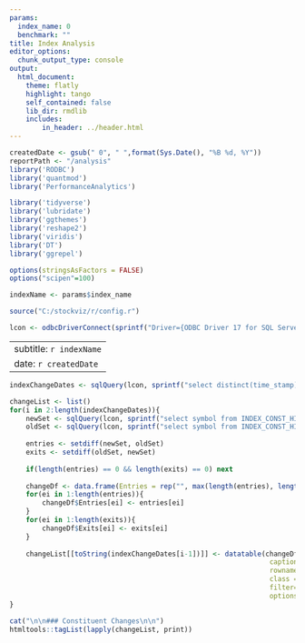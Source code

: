 ```yaml
---
params:
  index_name: 0
  benchmark: ""
title: Index Analysis
editor_options:
  chunk_output_type: console
output: 
  html_document:
    theme: flatly
    highlight: tango
    self_contained: false
    lib_dir: rmdlib
    includes:
        in_header: ../header.html
---
```


```r
createdDate <- gsub(" 0", " ",format(Sys.Date(), "%B %d, %Y"))
reportPath <- "/analysis"
library('RODBC')
library('quantmod')
library('PerformanceAnalytics')

library('tidyverse')
library('lubridate')
library('ggthemes')
library('reshape2')
library('viridis')
library('DT')
library('ggrepel')

options(stringsAsFactors = FALSE)
options("scipen"=100)

indexName <- params$index_name

source("C:/stockviz/r/config.r")

lcon <- odbcDriverConnect(sprintf("Driver={ODBC Driver 17 for SQL Server};Server=%s;Database=%s;Uid=%s;Pwd=%s;", ldbserver, ldbname, ldbuser, ldbpassword), case = "nochange", believeNRows = TRUE)

```

---
subtitle: `r indexName`
date: `r createdDate`
---

```r

indexChangeDates <- sqlQuery(lcon, sprintf("select distinct(time_stamp) ts from INDEX_CONST_HISTORY where index_name = '%s' order by ts desc", indexName))[,1]

changeList <- list()
for(i in 2:length(indexChangeDates)){
	newSet <- sqlQuery(lcon, sprintf("select symbol from INDEX_CONST_HISTORY where index_name = '%s' and time_stamp = '%s'", indexName, indexChangeDates[i-1]))[,1]
	oldSet <- sqlQuery(lcon, sprintf("select symbol from INDEX_CONST_HISTORY where index_name = '%s' and time_stamp = '%s'", indexName, indexChangeDates[i]))[,1]
	
	entries <- setdiff(newSet, oldSet)
	exits <- setdiff(oldSet, newSet)
	
	if(length(entries) == 0 && length(exits) == 0) next
	
	changeDf <- data.frame(Entries = rep("", max(length(entries), length(exits))), Exits = rep("", max(length(entries), length(exits))))
	for(ei in 1:length(entries)){
		changeDf$Entries[ei] <- entries[ei]
	}
	for(ei in 1:length(exits)){
		changeDf$Exits[ei] <- exits[ei]
	}
	
	changeList[[toString(indexChangeDates[i-1])]] <- datatable(changeDf, 
																caption = paste("On ", indexChangeDates[i-1]), 
																rownames = F, 
																class = 'cell-border stripe', 
																filter='none', 
																options = list(dom = 't', autoWidth = T, pageLength = nrow(changeDf)+5, columnDefs = list(list(width = '40%', visible=T, targets = '_all'))))
}

```

```r
cat("\n\n### Constituent Changes\n\n")
htmltools::tagList(lapply(changeList, print))
```